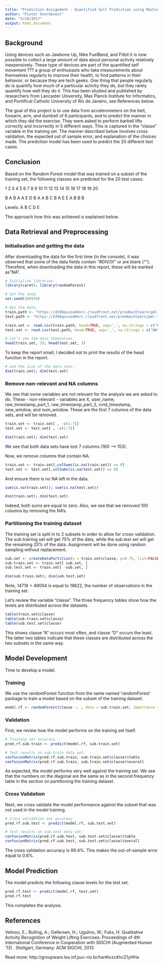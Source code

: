 ```yaml
---
title: "Prediction Assignment - Quantified Self Prediction using Machine Learning (Random Forest)"
author: "Pieter Overdevest"
date: "5/20/2017"
output: html_document
---
```


## Background
Using devices such as Jawbone Up, Nike FuelBand, and Fitbit it is now possible to collect a large amount of data about personal activity relatively inexpensively. These type of devices are part of the quantified self movement ??? a group of enthusiasts who take measurements about themselves regularly to improve their health, to find patterns in their behavior, or because they are tech geeks. One thing that people regularly do is quantify how much of a particular activity they do, but they rarely quantify how well they do it. This has been studied and published by researchers from Lancaster University, Max Planck Institute for Informatics, and Pontifical Catholic University of Rio de Janeiro, see References below.

The goal of this project is to use data from accelerometers on the belt, forearm, arm, and dumbell of 6 participants, and to predict the manner in which they did the exercise. They were asked to perform barbell lifts correctly and incorrectly in 5 different ways. This is captured in the "classe" variable in the training set. The manner described below involves cross validation, the expected out of sample error, and explanation of the choices made. The prediction model has been used to predict the 20 different test cases.

## Conclusion
Based on the Random Forest model that was trained on a subset of the training set, the following classes are predicted for the 20 test cases:

 1  2  3  4  5  6  7  8  9 10 11 12 13 14 15 16 17 18 19 20 
 
 B  A  B  A  A  E  D  B  A  A  B  C  B  A  E  E  A  B  B  B 
 
Levels: A B C D E


The approach how this was achieved is explained below.

## Data Retrieval and Preprocessing

### Initialisation and getting the data
After downloading the data for the first time (in the console), it was observed that some of the data fields contain "#DIV/0!" or are blank (""). Therefore, when downloading the data in this report, these will be marked as "NA".
```r
# Initialize libraries.
library(caret); library(randomForest)

# Set the seed.
set.seed(160970)

# Get the data.
train.path <- "https://d396qusza40orc.cloudfront.net/predmachlearn/pml-training.csv"
test.path <- "https://d396qusza40orc.cloudfront.net/predmachlearn/pml-testing.csv"

train.set <- read.csv(train.path, head=TRUE, sep=',', na.strings = c("NA", "#DIV/0!", ""))
test.set <- read.csv(test.path, head=TRUE, sep=',', na.strings = c("NA", "#DIV/0!", ""))

# Let's see the data themselves,
head(train.set, 3); head(test.set, 3)
```
To keep the report small, I decided not to print the results of the head function in the report.

```r
# and the size of the data sets.
dim(train.set); dim(test.set)
```

### Remove non-relevant and NA columns
We see that some variables are not relevant for the analysis we are asked to do. These - non-relevant - variables are X, user_name, raw_timestamp_part_1, raw_timestamp_part_2, cvtd_timestamp, new_window, and num_window. These are the first 7 columns of the data sets, and will be removed.
```r
train.set <- train.set[ , -c(1:7)]
test.set <- test.set[ , -c(1:7)]

dim(train.set); dim(test.set)
```
We see that both data sets have lost 7 columns (160 --> 153).

Now, we remove columns that contain NA.
```r
train.set <- train.set[,colSums(is.na(train.set)) == 0]
test.set <- test.set[,colSums(is.na(test.set)) == 0]
```

And ensure there is no NA left in the data.
```r
sum(is.na(train.set)); sum(is.na(test.set))

dim(train.set); dim(test.set)
```
Indeed, both sums are equal to zero. Also, we see that we removed 100 columns by removing the NA's.

### Partitioning the training dataset
The training set is split in to 2 subsets in order to allow for cross-validation. The sub.training set will get 75% of the data, while the sub.test set will get the remaining 25% of the data. Assignment will be done using random sampling without replacement.
```r
sub.set <- createDataPartition(y = train.set$classe, p=0.75, list=FALSE)
sub.train.set <- train.set[ sub.set, ] 
sub.test.set <- train.set[ -sub.set, ]

dim(sub.train.set); dim(sub.test.set)
```
Note, 14718 + 49004 is equal to 19622, the number of observations in the training set.

Let's review the variable "classe". The three frequency tables show how the levels are distributed across the datasets.
```r
table(train.set$classe)
table(sub.train.set$classe)
table(sub.test.set$classe)
```
This shows classe "A" occurs most often, and classe "D" occurs the least. The latter two tables indicate that these classes are distributed across the two subsets in the same way.

## Model Development
Time to develop a model.

### Training
We use the randomForest function from the same named 'randomForest' package to train a model based on the subset of the training dataset.
```r
model.rf <- randomForest(classe ~. , data = sub.train.set, importance = TRUE)
```

### Validation
First, we review how the model performs on the training set itself.
```r
# Training set accuracy.
pred.rf.sub.train <- predict(model.rf, sub.train.set)

# Test results on sub.train data set:
confusionMatrix(pred.rf.sub.train, sub.train.set$classe)$table
confusionMatrix(pred.rf.sub.train, sub.train.set$classe)$overall
```
As expected, the model performs very well against the training set. We see that the numbers on the diagonal are the same as in the second frequency table in the section on partitioning the training dataset. 

### Cross Validation
Next, we cross validate the model performance against the subset that was not used in the model training.
```r
# Cross validation set accuracy.
pred.rf.sub.test <- predict(model.rf, sub.test.set)

# Test results on sub.test data set:
confusionMatrix(pred.rf.sub.test, sub.test.set$classe)$table
confusionMatrix(pred.rf.sub.test, sub.test.set$classe)$overall
```
The cross validation accuracy is 99.4%. This makes the out-of-sample error equal to 0.6%.

## Model Prediction

The model predicts the following classe levels for the test set.
```r
pred.rf.test <- predict(model.rf, test.set)
pred.rf.test
```

This completes the analysis.

## References
Velloso, E.; Bulling, A.; Gellersen, H.; Ugulino, W.; Fuks, H. Qualitative Activity Recognition of Weight Lifting Exercises. Proceedings of 4th International Conference in Cooperation with SIGCHI (Augmented Human '13) . Stuttgart, Germany: ACM SIGCHI, 2013.

Read more: http://groupware.les.inf.puc-rio.br/har#ixzz4hcZ1yHHa
